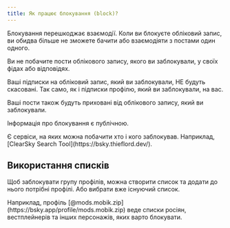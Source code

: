 ```yaml
---
title: Як працює блокування (block)?
---
```



Блокування перешкоджає взаємодії. Коли ви блокуєте обліковий запис, ви обидва більше не зможете бачити або взаємодіяти з постами один одного.

Ви не побачите пости облікового запису, якого ви заблокували, у своїх фідах або відповідях.

Ваші підписки на обліковий запис, який ви заблокували, НЕ будуть скасовані. Так само, як і підписки профілю, який ви заблокували, на вас.

Ваші пости також будуть приховані від облікового запису, який ви заблокували.

Інформація про блокування є публічною.

<Aside type="tip">
  Є сервіси, на яких можна побачити хто і кого заблокував. Наприклад, [ClearSky Search Tool](https://bsky.thieflord.dev/).
</Aside>

## Використання списків

Щоб заблокувати групу профілів, можна створити список та додати до нього потрібні профілі. Або вибрати вже існуючий список.

<Aside type="tip">
  Наприклад, профіль [@mods.mobik.zip](https://bsky.app/profile/mods.mobik.zip) веде списки росіян, вестплейнерів та інших персонажів, яких варто блокувати.
</Aside>
